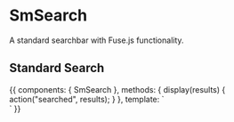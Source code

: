 
<Meta title="Components/SmSearch" component={SmSearch} />

# SmSearch

A standard searchbar with Fuse.js functionality.

<Props of={SmSearch} />

## Standard Search

<Preview>
  <Story name="standard" height="40px">
    {{
      components: { SmSearch },
      methods: {
        display(results) {
          action("searched", results);
        }
      },
      template: `
          <div>
              <SmSearch style="width:300px" class="m-2"
                v-model="results"
                @input="display(results)"
                :options="[{ name: 'Sally', type: 'dog', color: 'white'},
                           { name: 'Wanda', type: 'dog', color: 'brown'},
                           { name: 'Jack', type: 'cat', color: 'black'}, 
                           { name: 'Pepper', type: 'dog', color: 'mixed'}, 
                           { name: 'Lucy', type: 'cat', color: 'white'}]"/>
          </div>
          `
    }}
  </Story>
</Preview>
